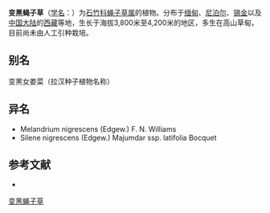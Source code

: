 {{Speciesbox
| name = 变黑蝇子草
| status = 
| status_system = 
| image =
| genus = Silene
| species = nigrescens
| authority = (Edgew.) Majumdar
| subdivision_ranks =[[亚种|亚种]]
| subdivision =
* 变黑蝇子草 ''S. n.'' subsp. ''nigrescens''
* [[宽叶变黑蝇子草|宽叶变黑蝇子草]] ''S. n.'' subsp. ''latifolia''
}}

'''变黑蝇子草'''（[[学名|学名]]：{{lang|la|''Silene nigrescens''}}）为[[石竹科|石竹科]][[蝇子草属|蝇子草属]]的植物。分布于[[缅甸|缅甸]]、[[尼泊尔|尼泊尔]]、[[锡金|锡金]]以及[[中国大陆|中国大陆]]的[[西藏|西藏]]等地，生长于海拔3,800米至4,200米的地区，多生在高山草甸，目前尚未由人工引种栽培。

== 别名 ==
变黑女娄菜（拉汉种子植物名称）

== 异名 ==
* Melandrium nigrescens (Edgew.) F. N. Williams
* Silene nigrescens (Edgew.) Majumdar ssp. latifolia Bocquet

== 参考文献 ==
<div class="references-small">
* {{cite web| url =http://www.bioinfo.cn/db05/KmzwSpecies.php?action=view&id=2056| title =变黑蝇子草（原亚种）| work =《中国高等植物数据库全库》| publisher =中国科学院微生物研究所| author =昆明植物研究所| accessdate =2009-02-22| deadurl =yes| archiveurl =https://web.archive.org/web/20160305015641/http://www.bioinfo.cn/db05/KmzwSpecies.php?action=view&id=2056| archivedate =2016-03-05}}
</div>
{{Taxonbar|from=Q10912923}}

[[Category:蝇子草属|变黑蝇子草]]


{{植物小作品}}